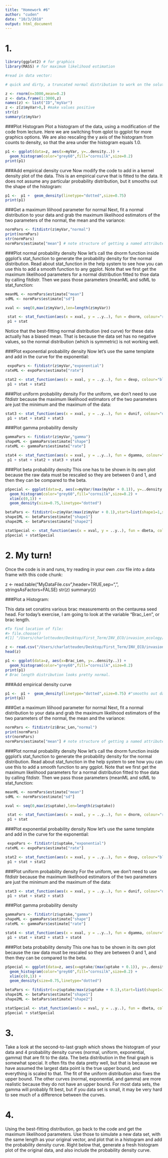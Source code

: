 ```yaml
---
title: "Homework #6"
author: "cuden"
date: "10/3/2018"
output: html_document
---
```


# 1.

```r
library(ggplot2) # for graphics
library(MASS) # for maximum likelihood estimation

#read in data vector:

# quick and dirty, a truncated normal distribution to work on the solution set

z <- rnorm(n=3000,mean=0.2)
z <- data.frame(1:3000,z)
names(z) <- list("ID","myVar")
z <- z[z$myVar>0,] #make values positive
str(z)
summary(z$myVar)

```

###Plot Histogram
Plot a histogram of the data, using a modification of the code from lecture. Here we are switching from qplot to ggplot for more graphics options. We are also rescaling the y axis of the histogram from counts to density, so that the area under the histogram equals 1.0.

```r
p1 <- ggplot(data=z, aes(x=myVar, y=..density..)) +
  geom_histogram(color="grey60",fill="cornsilk",size=0.2) 
print(p1)
```

###Add empirical density curve
Now modify the code to add in a kernel density plot of the data. This is an empirical curve that is fitted to the data. It does not assume any particular probability distribution, but it smooths out the shape of the histogram:

```r
p1 <-  p1 +  geom_density(linetype="dotted",size=0.75)
print(p1)
```


###Get a maximum lilihood parameter for normal
Next, fit a normal distribution to your data and grab the maximum likelihood estimators of the two parameters of the normal, the mean and the variance:

```r
normPars <- fitdistr(z$myVar,"normal")
print(normPars)
str(normPars)
normPars$estimate["mean"] # note structure of getting a named attribute
```

###Plot normal probability density
Now let’s call the dnorm function inside ggplot’s stat_function to generate the probability density for the normal distribution. Read about  stat_function in the help system to see how you can use this to add a smooth function to any ggplot. Note that we first get the maximum likelihood parameters for a normal distribution fitted to thse data by calling fitdistr. Then we pass those parameters (meanML and sdML to  stat_function:

```r
meanML <- normPars$estimate["mean"]
sdML <- normPars$estimate["sd"]

xval <- seq(0,max(z$myVar),len=length(z$myVar))

 stat <- stat_function(aes(x = xval, y = ..y..), fun = dnorm, colour="red", n = length(z$myVar), args = list(mean = meanML, sd = sdML))
 p1 + stat
```
 
Notice that the best-fitting normal distribution (red curve) for these data actually has a biased mean. That is because the data set has no negative values, so the normal distribution (which is symmetric) is not working well.

###Plot exponential probability density
Now let’s use the same template and add in the curve for the exponential: 
 
```r
 expoPars <- fitdistr(z$myVar,"exponential")
rateML <- expoPars$estimate["rate"]

stat2 <- stat_function(aes(x = xval, y = ..y..), fun = dexp, colour="blue", n = length(z$myVar), args = list(rate=rateML))
 p1 + stat + stat2
```


###Plot uniform probability density
For the uniform, we don’t need to use fitdistr because the maximum likelihood estimators of the two parameters are just the minimum and the maximum of the data:

```r
stat3 <- stat_function(aes(x = xval, y = ..y..), fun = dunif, colour="darkgreen", n = length(z$myVar), args = list(min=min(z$myVar), max=max(z$myVar)))
 p1 + stat + stat2 + stat3
```

###Plot gamma probability density

```r
gammaPars <- fitdistr(z$myVar,"gamma")
shapeML <- gammaPars$estimate["shape"]
rateML <- gammaPars$estimate["rate"]

stat4 <- stat_function(aes(x = xval, y = ..y..), fun = dgamma, colour="brown", n = length(z$myVar), args = list(shape=shapeML, rate=rateML))
 p1 + stat + stat2 + stat3 + stat4
```
 
###Plot beta probability density
This one has to be shown in its own plot because the raw data must be rescaled so they are between 0 and 1, and then they can be compared to the beta.

```r
pSpecial <- ggplot(data=z, aes(x=myVar/(max(myVar + 0.1)), y=..density..)) +
  geom_histogram(color="grey60",fill="cornsilk",size=0.2) + 
  xlim(c(0,1)) +
  geom_density(size=0.75,linetype="dotted")

betaPars <- fitdistr(x=z$myVar/max(z$myVar + 0.1),start=list(shape1=1,shape2=2),"beta")
shape1ML <- betaPars$estimate["shape1"]
shape2ML <- betaPars$estimate["shape2"]

statSpecial <- stat_function(aes(x = xval, y = ..y..), fun = dbeta, colour="orchid", n = length(z$myVar), args = list(shape1=shape1ML,shape2=shape2ML))
pSpecial + statSpecial
```
  
  
# 2. My turn!

Once the code is in and runs, try reading in your own .csv file into a data frame with this code chunk:

z <- read.table("MyDataFile.csv",header=TRUE,sep=",", stringsAsFactors=FALSE)
str(z)
summary(z)

###Plot a Histogram:

This data set conatins various brac measurements on the centaurea seed head. For today's exercise, I am going to look at the variable "Brac_Len", or brac length.  

```r
#To find location of file:
#> file.choose()
#[1] "/Users/charlotteuden/Desktop/First_Term/INV_ECO/invasion_ecology/CentaureaCapitulatData.csv"

z <- read.csv("/Users/charlotteuden/Desktop/First_Term/INV_ECO/invasion_ecology/CentaureaCapitulatData.csv", sep=",", header=TRUE, stringsAsFactors = FALSE) 
head(z)

p1 <- ggplot(data=z, aes(x=Brac_Len, y=..density..)) +
  geom_histogram(color="grey60",fill="cornsilk",size=0.2) 
print(p1)
# Brac length distribution looks pretty normal.   
```

###Add empirical density curve

```r
p1 <-  p1 +  geom_density(linetype="dotted",size=0.75) #"smooths out data" 
print(p1)
```


###Get a maximum lilihood parameter for normal
Next, fit a normal distribution to your data and grab the maximum likelihood estimators of the two parameters of the normal, the mean and the variance:

```r
normPars <- fitdistr(z$Brac_Len,"normal") 
print(normPars)
str(normPars)
normPars$estimate["mean"] # note structure of getting a named attribute
```

###Plot normal probability density
Now let’s call the dnorm function inside ggplot’s stat_function to generate the probability density for the normal distribution. Read about  stat_function in the help system to see how you can use this to add a smooth function to any ggplot. Note that we first get the maximum likelihood parameters for a normal distribution fitted to thse data by calling fitdistr. Then we pass those parameters (meanML and sdML to  stat_function:

```r
meanML <- normPars$estimate["mean"]
sdML <- normPars$estimate["sd"]

xval <- seq(0,max(z$uptake),len=length(z$uptake))

 stat <- stat_function(aes(x = xval, y = ..y..), fun = dnorm, colour="red", n = length(z$myVar), args = list(mean = meanML, sd = sdML))
 p1 + stat
```
 

###Plot exponential probability density
Now let’s use the same template and add in the curve for the exponential: 
 
```r
 expoPars <- fitdistr(z$uptake,"exponential")
rateML <- expoPars$estimate["rate"]

stat2 <- stat_function(aes(x = xval, y = ..y..), fun = dexp, colour="blue", n = length(z$uptake), args = list(rate=rateML))
 p1 + stat + stat2
```


###Plot uniform probability density
For the uniform, we don’t need to use fitdistr because the maximum likelihood estimators of the two parameters are just the minimum and the maximum of the data:

```r
stat3 <- stat_function(aes(x = xval, y = ..y..), fun = dunif, colour="darkgreen", n = length(z$uptake), args = list(min=min(z$uptake), max=max(z$uptake)))
 p1 + stat + stat2 + stat3
```

###Plot gamma probability density

```r
gammaPars <- fitdistr(z$uptake,"gamma")
shapeML <- gammaPars$estimate["shape"]
rateML <- gammaPars$estimate["rate"]

stat4 <- stat_function(aes(x = xval, y = ..y..), fun = dgamma, colour="brown", n = length(z$uptake), args = list(shape=shapeML, rate=rateML))
 p1 + stat + stat2 + stat3 + stat4
```
 
###Plot beta probability density
This one has to be shown in its own plot because the raw data must be rescaled so they are between 0 and 1, and then they can be compared to the beta.

```r
pSpecial <- ggplot(data=z, aes(x=uptake/(max(uptake + 0.1)), y=..density..)) +
  geom_histogram(color="grey60",fill="cornsilk",size=0.2) + 
  xlim(c(0,1)) +
  geom_density(size=0.75,linetype="dotted")

betaPars <- fitdistr(x=z$uptake/max(z$uptake + 0.1),start=list(shape1=1,shape2=2),"beta")
shape1ML <- betaPars$estimate["shape1"]
shape2ML <- betaPars$estimate["shape2"]

statSpecial <- stat_function(aes(x = xval, y = ..y..), fun = dbeta, colour="orchid", n = length(z$uptake), args = list(shape1=shape1ML,shape2=shape2ML))
pSpecial + statSpecial
```

# 3. 
Take a look at the second-to-last graph which shows the histogram of your data and 4 probability density curves (normal, uniform, exponential, gamma) that are fit to the data. The beta distribution in the final graph is somewhat special. It often fits the data pretty well, but that is because we have assumed the largest data point is the true upper bound, and everything is scaled to that. The fit of the uniform distribution also fixes the upper bound. The other curves (normal, exponential, and gamma) are more realistic because they do not have an upper bound. For most data sets, the gamma will probably fit best, but if you data set is small, it may be very hard to see much of a difference between the curves.


# 4. 
Using the best-fitting distribution, go back to the code and get the maximum likelihood parameters. Use those to simulate a new data set, with the same length as your original vector, and plot that in a histogram and add the probability density curve. Right below that, generate a fresh histogram plot of the original data, and also include the probability density curve.
